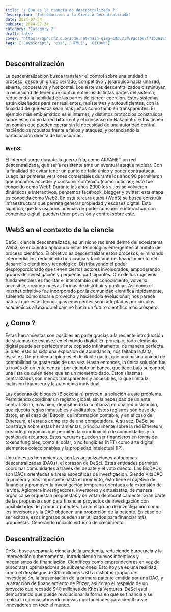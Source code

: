 ```yaml
---
title: '¿ Que es la ciencia de descentralizada ?'
description: 'Introduccion a la Ciencia Decentralizada'
date: 2024-07-24
pubDate: 2024-07-24
category: 'Category 2'
draft: false
cover: "https://qph.cf2.quoracdn.net/main-qimg-c8b6c1f88acab87f71b36155a3e680a5-lq"
tags: ['JavaScript', 'css', 'HTML5', 'GitHub']
---
```


## Descentralización

La descentralización busca transferir el control sobre una entidad o proceso, desde un grupo cerrado, competitivo y jerárquico hacia una red, abierta, cooperativa y horizontal. Los sistemas descentralizados disminuyen la necesidad de tener que confiar entre las distintas partes del sistema; reduciendo la habilidad de las partes de ejercer coerción. Estos sistemas están diseñados para ser resilientes, resistentes y autosuficientes, con la finalidad de que estos sean más justos como también transparentes. El ejemplo más emblemático es el internet, y distintos protocolos construidos sobre este, como la red bittorrent y el consenso de Nakamoto. Estos tienen en común que pueden operar sin la necesidad de una autoridad central, haciéndolos robustos frente a fallos y ataques, y potenciando la participación directa de los usuarios.

### Web3: 

El internet surge durante la guerra fría, como ARPANET un red descentralizada, que sería resistente ante un eventual ataque nuclear. Con la finalidad de evitar tener un punto de fallo único y poder contraatacar. Luego las primeras versiones comerciales durante los años 90 permitieron que podamos acceder y consumir contenido (como noticias); esto fue conocido como Web1. Durante los años 2000 los sitios se volvieron dinámicos e interactivos, pensemos facebook, blogger y twitter; esta etapa es conocida como Web2. En esta tercera etapa (Web3) se busca construir infraestructura que permita generar propiedad y escasez digital. Esto significa, que los usuarios además de poder consumir e interactuar con contenido digital, pueden tener posesión y control sobre este.

## Web3 en el contexto de la ciencia

DeSci, ciencia descentralizada, es un nicho reciente dentro del ecosistema Web3, se encuentra aplicando estas tecnologías emergentes al ámbito del proceso científico. El objetivo es descentralizar estos procesos, eliminando intermediarios, reduciendo burocracia y facilitando el financiamiento del desarrollo científico y tecnológico. Distribuyendo el poder desproporcionado que tienen ciertos actores involucrados, empoderando grupos de investigación y pequeños participantes. Otro de los objetivos fundamentales es facilitar el intercambio del conocimiento, volverlo accesible, creando nuevas formas de distribuir y publicar. Así como el internet primitivo fue incorporado por la comunidad científica rápidamente, sabiendo cómo sacarle provecho y haciéndola evolucionar; nos parece natural que estas tecnologías emergentes sean adoptadas por círculos académicos allanando el camino hacia un futuro científico más próspero.

## ¿ Como ? 
Estas herramientas son posibles en parte gracias a la reciente introducción de sistemas de escasez en el mundo digital. En principio, todo elemento digital puede ser perfectamente copiado infinitamente, de manera perfecta. Si bien, esto ha sido una explosion de abundancia, nos faltaba la falta, escasez. Un problema típico es el de doble gasto, que una misma unidad de contabilidad se gaste más de una vez. Hasta entonces, la única solución fue a través de un ente central; por ejemplo un banco, que tiene bajo su control, una lista de quien tiene que en un momento dado. Estos sistemas centralizados son menos transparentes y accesibles, lo que limita la inclusión financiera y la autonomía individual.

Las cadenas de bloques (Blockchain) proveen la solución a este problema. Permitiendo coordinar un registro global; sin la necesidad de un ente central. Si no, más bien, depositando la confianza en una red distribuida, que ejecuta reglas inmutables y auditables. Estos registros son base de datos, en el caso del Bitcoin, de información contable; y en el caso de Ethereum, el estado completo de una computadora. A su vez, DeSci se construye sobre estas herramientas, principalmente sobre la red Ethereum, creando programas que permiten la coordinación de comunidades y la gestión de recursos. Estos recursos pueden ser financieros en forma de tokens fungibles, como el dólar, o no fungibles (NFT) como arte digital, elementos coleccionables y la propiedad intelectual (IP).

Una de estas herramientas, son las organizaciones autónomas descentralizadas (DAOs), el corazón de DeSci. Estas entidades permiten coordinar comunidades a través del debate y el voto directo. Las BioDAOs son DAOs orientadas a áreas específicas de investigación. Siendo VitaDAO la primera y más importante hasta el momento, esta tiene el objetivo de financiar y promover la investigación temprana orientada a la extensión de la vida. Aglomera investigadores, inversores y entusiastas, de manera orgánica se orquestan propuestas y se votan democráticamente. Gran parte de las propuestas son para financiar proyectos de investigación con posibilidades de producir patentes. Tanto el grupo de investigación como los inversores y la DAO obtienen una proporción de la patente. En caso de ser exitosa, esos ingresos pueden ser utilizados para financiar más propuestas. Generando un ciclo virtuoso de crecimiento.

## Descentralización
DeSci busca separar la ciencia de la academia, reduciendo burocracia y la intervención gubernamental, introduciendo nuevos incentivos y mecanismos de financiación. Científicos como emprendedores en vez de burócratas optimizadores de subvenciones. Esto hoy ya es una realidad, como el despliegue de $15 millones USD a distintos grupos de investigación, la presentación de la primera patente emitida por una DAO, y la atracción de financiamiento de Pfizer; así como el respaldo de un proyecto que recaudó $40 millones de Khosla Ventures. DeSci está demostrando que puede revolucionar la forma en que se financia y se realiza la ciencia, abriendo nuevas oportunidades para científicos e innovadores en todo el mundo.
